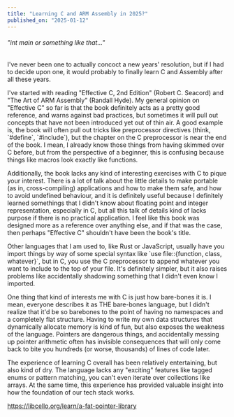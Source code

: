 ```yaml
---
title: "Learning C and ARM Assembly in 2025?"
published_on: "2025-01-12"
---
```




<main className="max-w-2xl flex flex-col gap-3 py-3">
    <h6 className="text-slate-400 font-thin italic py-5">"int main or something like that..."</h6>
    <p>
        I've never been one to actually concoct a new years' resolution, but if I had to decide upon one, it would probably to
        finally learn C and Assembly after all these years.
    </p>
    <p>
        I've started with reading "Effective C, 2nd Edition" (Robert C. Seacord) and "The Art of ARM Assembly" (Randall Hyde). My general
        opinion on "Effective C" so far is that the book definitely acts as a pretty good reference, and warns against bad practices,
        but sometimes it will pull out concepts that have not been introduced yet out of thin air. A good example is, the book
        will often pull out tricks like preprocessor directives (think, `#define`, `#include`), but the chapter on the C
        preprocessor is near the end of the book. I mean, I already know those things from having skimmed over C before,
        but from the perspective of a beginner, this is confusing because things like macros look exactly like functions.
    </p>
    <p>
        Additionally, the book lacks any kind of interesting exercises with C to pique your interest. There is a lot of
        talk about the little details to make portable (as in, cross-compiling) applications and how to make them safe,
        and how to avoid undefined behaviour, and it is definitely useful because I definitely learned somethings that I didn't
        know about floating point and integer representation, especially in C, but all this talk of details kind of lacks
        purpose if there is no practical application. I feel like this book was designed more as a reference over anything else,
        and if that was the case, then perhaps "Effective C" shouldn't have been the book's title.
    </p>
    <p>
        Other languages that I am used to, like Rust or JavaScript, usually have you import things by way of some
        special syntax like <span className="text-nowrap">`use file::{function, class, whatever}`</span>, but in C,
        you use the C preprocessor to append whatever you want to include to the top of your file. It's definitely simpler,
        but it also raises problems like accidentally shadowing something that I didn't even know I imported.
    </p>
    <p>
        One thing that kind of interests me with C is just how bare-bones it is. I mean, everyone describes it as THE
        bare-bones language, but I didn't realize that it'd be so barebones to the point of having no namespaces and a
        completely flat structure. Having to write my own data structures that dynamically allocate memory is kind of
        fun, but also exposes the weakness of the language. Pointers are dangerous things, and accidentally messing
        up pointer arithmetic often has invisible consequences that will only come back to bite you hundreds (or worse,
        thousands) of lines of code later.
    </p>
    <p>
        The experience of learning C overall has been relatively entertaining, but also kind of dry. The language
        lacks any "exciting" features like tagged enums or pattern matching, you can't even iterate over collections
        like arrays. At the same time, this experience has provided valuable insight into how the foundation of our
        tech stack works.
    </p>
</main>

https://libcello.org/learn/a-fat-pointer-library